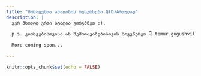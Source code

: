 ```yaml
---
title: "მონაცემთა ანალიზის რესურსები Q(D)Aრთულად"
description: |
  ჯერ მხოლოდ ერთი სტატია ვთრგმნეთ :). 
  
  p.s. კითხვებისთვისა ან შემოთავაზებისთვის მოგვწერეთ 👇 temur.gugushvili155@sps.tsu.edu.ge
  
  More coming soon...
  
---
```


```r
knitr::opts_chunk$set(echo = FALSE)
```
